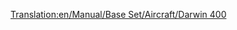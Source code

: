 [[Translation:en/Manual/Base Set/Aircraft/Darwin 400]]

{{es/Manual/Base Set/Aircraft/Aeronaves|Nombre=Darwin 400
|Imagen=[[File:en/Manual/Base Set/Aircraft/Boeing757.png|Darwin 400]]
|Precio=73.828 € (36.919 £)
|Velocidad=947 km/h (592 mph)
|Coste-anual=11.812 € (5,906 £)
|Diseño=1982
|Duración=25
|Capacidad=200 pasajeros y 25 sacos de correo
|
|Descripción=Avión estándar, usarlo en aeropuertos grandes.
|Vida-real=Boeing 757
}}